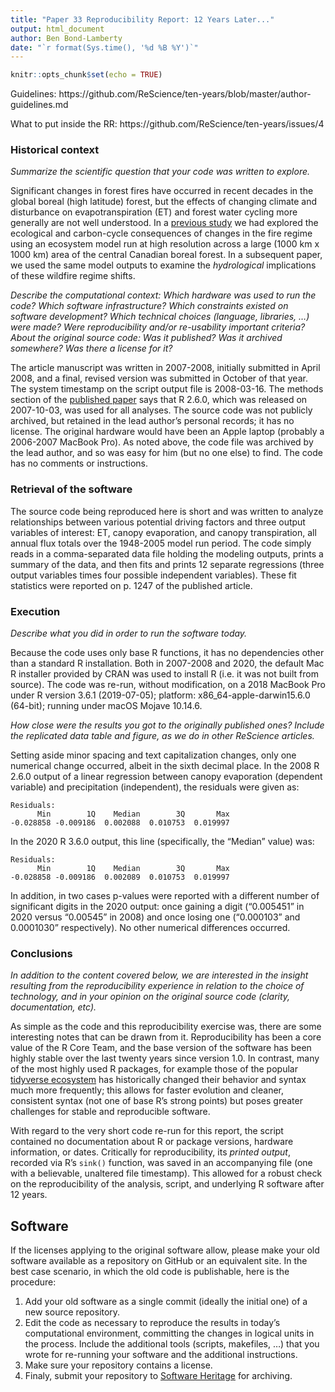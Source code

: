 ```yaml
---
title: "Paper 33 Reproducibility Report: 12 Years Later..."
output: html_document
author: Ben Bond-Lamberty
date: "`r format(Sys.time(), '%d %B %Y')`"
---
```


```r
knitr::opts_chunk$set(echo = TRUE)
```

Guidelines: https://github.com/ReScience/ten-years/blob/master/author-guidelines.md

What to put inside the RR: https://github.com/ReScience/ten-years/issues/4

### Historical context

_Summarize the scientific question that your code was written to explore._

Significant changes in forest fires have occurred in recent decades in the global boreal (high latitude) forest, but the effects of changing climate and disturbance on evapotranspiration (ET) and forest water cycling more generally are not well understood. In a [previous study](https://dx.doi.org/10.1038/nature06272) we had explored the ecological and carbon-cycle consequences of changes in the fire regime using an ecosystem model run at high resolution across a large (1000 km x 1000 km) area of the central Canadian boreal forest. In a subsequent paper, we used the same model outputs to examine the _hydrological_ implications of these wildfire regime shifts.

_Describe the computational context: Which hardware was used to run the code? Which software infrastructure? Which constraints existed on software development? Which technical choices (language, libraries, ...) were made? Were reproducibility and/or re-usability important criteria?_
_About the original source code: Was it published? Was it archived somewhere? Was there a license for it?_

The article manuscript was written in 2007-2008, initially submitted in April 2008, and a final, revised version was submitted in October of that year. The system timestamp on the script output file is 2008-03-16. The methods section of the [published paper](https://dx.doi.org/10.1111/j.1365-2486.2008.01776.x) says that R 2.6.0, which was released on 2007-10-03, was used for all analyses. The source code was not publicly archived, but retained in the lead author's personal records; it has no license. The original hardware would have been an Apple laptop (probably a 2006-2007 MacBook Pro). As noted above, the code file was archived by the lead author, and so was easy for him (but no one else) to find. The code has no comments or instructions.

### Retrieval of the software

The source code being reproduced here is short and was written to analyze relationships between various potential driving factors and three output variables of interest: ET, canopy evaporation, and canopy transpiration, all annual flux totals over the 1948-2005 model run period. The code simply reads in a comma-separated data file holding the modeling outputs, prints a summary of the data, and then fits and prints 12 separate regressions (three output variables times four possible independent variables). These fit statistics were reported on p. 1247 of the published article.

### Execution

_Describe what you did in order to run the software today._

Because the code uses only base R functions, it has no dependencies other than a standard R installation. Both in 2007-2008 and 2020, the default Mac R installer provided by CRAN was used to install R (i.e. it was not built from source). The code was re-run, without modification, on a 2018 MacBook Pro under R version 3.6.1 (2019-07-05); platform: x86_64-apple-darwin15.6.0 (64-bit); running under macOS Mojave 10.14.6.

_How close were the results you got to the originally published ones? Include the_
_replicated data table and figure, as we do in other ReScience articles._

Setting aside minor spacing and text capitalization changes, only one numerical change occurred, albeit in the sixth decimal place. In the 2008 R 2.6.0 output of a linear regression between canopy evaporation (dependent variable) and precipitation (independent), the residuals were given as:
```
Residuals:
      Min        1Q    Median        3Q       Max 
-0.028858 -0.009186  0.002088  0.010753  0.019997 
```
In the 2020 R 3.6.0 output, this line (specifically, the "Median" value) was:
```
Residuals:
      Min        1Q    Median        3Q       Max 
-0.028858 -0.009186  0.002089  0.010753  0.019997 
```
In addition, in two cases p-values were reported with a different number of significant digits in the 2020 output: once gaining a digit ("0.005451" in 2020 versus "0.00545" in 2008) and once losing one ("0.000103" and 0.0001030" respectively). No other numerical differences occurred.

### Conclusions

_In addition to the content covered below, we are interested in the insight resulting from the reproducibility experience in relation to the choice of technology, and in your opinion on the original source code (clarity, documentation, etc)._

As simple as the code and this reproducibility exercise was, there are some interesting notes that can be drawn from it. Reproducibility has been a core value of the R Core Team, and the base version of the software has been highly stable over the last twenty years since version 1.0. In contrast, many of the most highly used R packages, for example those of the popular [tidyverse ecosystem](https://www.tidyverse.org) has historically changed their behavior and syntax much more frequently; this allows for faster evolution and cleaner, consistent syntax (not one of base R's strong points) but poses greater challenges for stable and reproducible software.

With regard to the very short code re-run for this report, the script contained no documentation about R or package versions, hardware information, or dates. Critically for reproducibility, its _printed output_, recorded via R's `sink()` function, was saved in an accompanying file (one with a believable, unaltered file timestamp). This allowed for a robust check on the reproducibility of the analysis, script, and underlying R software after 12 years.


## Software

If the licenses applying to the original software allow, please make your old software
available as a repository on GitHub or an equivalent site. In the best case scenario, in
which the old code is publishable, here is the procedure:

1. Add your old software as a single commit (ideally the initial one) of a new source
   repository.
2. Edit the code as necessary to reproduce the results in today's computational environment,
   committing the changes in logical units in the process. Include the additional tools
   (scripts, makefiles, ...) that you wrote for re-running your software and the additional
   instructions.
3. Make sure your repository contains a license.
4. Finaly, submit your repository to [Software Heritage](http://save.softwareheritage.org/)
   for archiving.
  
